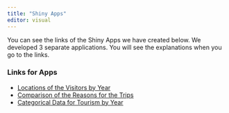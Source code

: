 ```yaml
---
title: "Shiny Apps"
editor: visual
---
```


You can see the links of the Shiny Apps we have created below. We developed 3 separate applications. You will see the explanations when you go to the links.

### Links for Apps {.unnumbered}

-   [Locations of the Visitors by Year](https://rambleon.shinyapps.io/countries/)\
-   [Comparison of the Reasons for the Trips](https://rambleon.shinyapps.io/reasons/)
-   [Categorical Data for Tourism by Year](https://rambleon.shinyapps.io/categories/)
